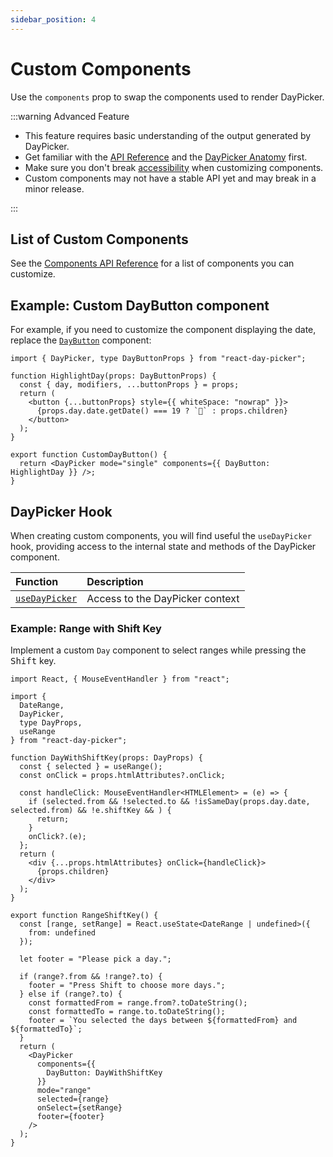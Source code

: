 ```yaml
---
sidebar_position: 4
---
```


# Custom Components

Use the `components` prop to swap the components used to render DayPicker.

:::warning Advanced Feature

- This feature requires basic understanding of the output generated by DayPicker.
- Get familiar with the [API Reference](../api#components) and the [DayPicker Anatomy](../docs/anatomy.mdx) first.
- Make sure you don't break [accessibility](../docs/accessibility.mdx) when customizing components.
- Custom components may not have a stable API yet and may break in a minor release.

:::

## List of Custom Components

See the [Components API Reference](../api#components) for a list of components you can customize.

## Example: Custom DayButton component

For example, if you need to customize the component displaying the date, replace the [`DayButton`](../api/functions/DayButton.md) component:

```tsx title="./MyDatePicker.tsx"
import { DayPicker, type DayButtonProps } from "react-day-picker";

function HighlightDay(props: DayButtonProps) {
  const { day, modifiers, ...buttonProps } = props;
  return (
    <button {...buttonProps} style={{ whiteSpace: "nowrap" }}>
      {props.day.date.getDate() === 19 ? `🎉` : props.children}
    </button>
  );
}

export function CustomDayButton() {
  return <DayPicker mode="single" components={{ DayButton: HighlightDay }} />;
}
```

<BrowserWindow>
  <Examples.CustomDayButton />
</BrowserWindow>

## DayPicker Hook

When creating custom components, you will find useful the `useDayPicker` hook, providing access to the internal state and methods of the DayPicker component.

| Function                                           | Description                     |
| :------------------------------------------------- | :------------------------------ |
| [`useDayPicker`](../api/functions/useDayPicker.md) | Access to the DayPicker context |

### Example: Range with Shift Key

Implement a custom `Day` component to select ranges while pressing the <kbd>Shift</kbd> key.

```tsx
import React, { MouseEventHandler } from "react";

import {
  DateRange,
  DayPicker,
  type DayProps,
  useRange
} from "react-day-picker";

function DayWithShiftKey(props: DayProps) {
  const { selected } = useRange();
  const onClick = props.htmlAttributes?.onClick;

  const handleClick: MouseEventHandler<HTMLElement> = (e) => {
    if (selected.from && !selected.to && !isSameDay(props.day.date, selected.from) && !e.shiftKey && ) {
      return;
    }
    onClick?.(e);
  };
  return (
    <div {...props.htmlAttributes} onClick={handleClick}>
      {props.children}
    </div>
  );
}

export function RangeShiftKey() {
  const [range, setRange] = React.useState<DateRange | undefined>({
    from: undefined
  });

  let footer = "Please pick a day.";

  if (range?.from && !range?.to) {
    footer = "Press Shift to choose more days.";
  } else if (range?.to) {
    const formattedFrom = range.from?.toDateString();
    const formattedTo = range.to.toDateString();
    footer = `You selected the days between ${formattedFrom} and ${formattedTo}`;
  }
  return (
    <DayPicker
      components={{
        DayButton: DayWithShiftKey
      }}
      mode="range"
      selected={range}
      onSelect={setRange}
      footer={footer}
    />
  );
}
```

<BrowserWindow>
  <Examples.RangeShiftKey />
</BrowserWindow>
